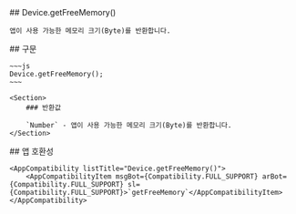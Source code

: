 
<Section>
    ## Device.getFreeMemory()

    앱이 사용 가능한 메모리 크기(Byte)를 반환합니다.
</Section>
<Section>
    ## 구문

    ~~~js
    Device.getFreeMemory();
    ~~~

    <Section>
        ### 반환값

        `Number` - 앱이 사용 가능한 메모리 크기(Byte)를 반환합니다.
    </Section>
</Section>
<Section>
    ## 앱 호환성

    <AppCompatibility listTitle="Device.getFreeMemory()">
        <AppCompatibilityItem msgBot={Compatibility.FULL_SUPPORT} arBot={Compatibility.FULL_SUPPORT} sl={Compatibility.FULL_SUPPORT}>`getFreeMemory`</AppCompatibilityItem>
    </AppCompatibility>
</Section>